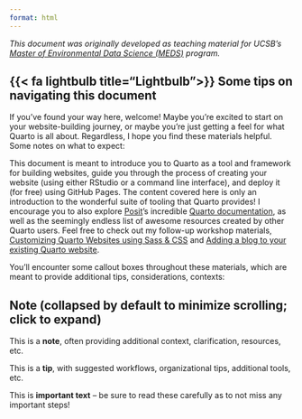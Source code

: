 ```yaml
---
format: html
---
```


*This document was originally developed as teaching material for UCSB's [Master of Environmental Data Science (MEDS)](https://bren.ucsb.edu/masters-programs/master-environmental-data-science/academics-meds) program.*

## {{< fa lightbulb title="Lightbulb">}} Some tips on navigating this document

If you've found your way here, welcome! Maybe you're excited to start on your website-building journey, or maybe you're just getting a feel for what Quarto is all about. Regardless, I hope you find these materials helpful. Some notes on what to expect:

This document is meant to introduce you to Quarto as a tool and framework for building websites, guide you through the process of creating your website (using either RStudio or a command line interface), and deploy it (for free) using GitHub Pages. The content covered here is only an introduction to the wonderful suite of tooling that Quarto provides! I encourage you to also explore [Posit](https://posit.co/)'s incredible [Quarto documentation](https://quarto.org/), as well as the seemingly endless list of awesome resources created by other Quarto users. Feel free to check out my follow-up workshop materials, [Customizing Quarto Websites using Sass & CSS](https://ucsb-meds.github.io/customizing-quarto-websites/#/title-slide) and [Adding a blog to your existing Quarto website](https://samanthacsik.github.io/talks_workshops/2022-10-24-quarto-blogs/).

You'll encounter some callout boxes throughout these materials, which are meant to provide additional tips, considerations, contexts:

::: {.callout-note collapse=true}
## Note (collapsed by default to minimize scrolling; click to expand)
This is a **note**, often providing additional context, clarification, resources, etc.
:::

::: {.callout-tip}
This is a **tip**, with suggested workflows, organizational tips, additional tools, etc.
:::

::: {.callout-important}
This is **important text** -- be sure to read these carefully as to not miss any important steps!
:::
